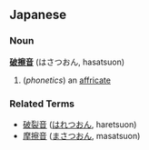 ==Japanese==
===Noun===
'''[[破]][[擦]][[音]]''' (はさつおん, hasatsuon)

#(''phonetics'') an [[affricate]]
===Related Terms===
*[[破裂音]] ([[はれつおん]], haretsuon)
*[[摩擦音]] ([[まさつおん]], masatsuon)